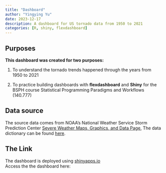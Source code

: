 ```yaml
---
title: "Dashboard"
author: "Yingying Yu"
date: 2023-12-17
description: A dashboard for US tornado data from 1950 to 2021
categories: [R, shiny, flexdashboard]
---
```


## Purposes

**This dashboard was created for two purposes: **

1. To understand the tornado trends happened through the years from 1950 to 2021

2. To practice building dashboards with **flexdashboard** and **Shiny** for the BSPH course Statistical Programming Paradigms and Workflows (140.777) 


## Data source 
  
The source data comes from NOAA's National Weather Service Storm Prediction Center [Severe Weather Maps, Graphics, and Data Page](https://www.spc.noaa.gov/wcm/#data), The data dictionary can be found [here](https://github.com/rfordatascience/tidytuesday/blob/master/data/2023/2023-05-16/readme.md).

## The Link

The dashboard is deployed using [shinyapps.io](https://www.shinyapps.io)   
Access the the dashboard here: 